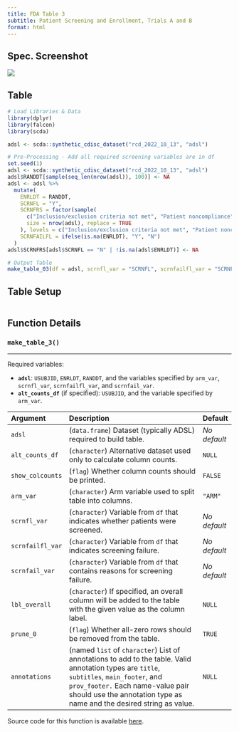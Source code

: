 ```yaml
---
title: FDA Table 3
subtitle: Patient Screening and Enrollment, Trials A and B
format: html
---
```


::: panel-tabset
## Spec. Screenshot

![](../assets/images/screenshots/table_03.png){fig-align="center"}

## Table

```r
# Load Libraries & Data
library(dplyr)
library(falcon)
library(scda)

adsl <- scda::synthetic_cdisc_dataset("rcd_2022_10_13", "adsl")

# Pre-Processing - Add all required screening variables are in df
set.seed(1)
adsl <- scda::synthetic_cdisc_dataset("rcd_2022_10_13", "adsl")
adsl$RANDDT[sample(seq_len(nrow(adsl)), 100)] <- NA
adsl <- adsl %>%
  mutate(
    ENRLDT = RANDDT,
    SCRNFL = "Y",
    SCRNFRS = factor(sample(
      c("Inclusion/exclusion criteria not met", "Patient noncompliance", "Consent withdrawn", "Other"),
      size = nrow(adsl), replace = TRUE
    ), levels = c("Inclusion/exclusion criteria not met", "Patient noncompliance", "Consent withdrawn", "Other")),
    SCRNFAILFL = ifelse(is.na(ENRLDT), "Y", "N")
  )
adsl$SCRNFRS[adsl$SCRNFL == "N" | !is.na(adsl$ENRLDT)] <- NA

# Output Table
make_table_03(df = adsl, scrnfl_var = "SCRNFL", scrnfailfl_var = "SCRNFAILFL", scrnfail_var = "SCRNFRS")
```

## Table Setup

```r
```

## Function Details

### `make_table_3()`

------------------------------------------------------------------------

Required variables:

-   **`adsl`**: `USUBJID`, `ENRLDT`, `RANDDT`, and the variables specified by `arm_var`, `scrnfl_var`, `scrnfailfl_var`, and `scrnfail_var`.
-   **`alt_counts_df`** (if specified): `USUBJID`, and the variable specified by `arm_var`.

| Argument         | Description                                                                                                                                                                                                                                            | Default      |
|:---------|:----------------------------------------------------|:---------|
| `adsl`           | (`data.frame`) Dataset (typically ADSL) required to build table.                                                                                                                                                                                       | *No default* |
| `alt_counts_df`  | (`character`) Alternative dataset used only to calculate column counts.                                                                                                                                                                                | `NULL`       |
| `show_colcounts` | (`flag`) Whether column counts should be printed.                                                                                                                                                                                                      | `FALSE`      |
| `arm_var`        | (`character`) Arm variable used to split table into columns.                                                                                                                                                                                           | `"ARM"`      |
| `scrnfl_var`     | (`character`) Variable from `df` that indicates whether patients were screened.                                                                                                                                                                        | *No default* |
| `scrnfailfl_var` | (`character`) Variable from `df` that indicates screening failure.                                                                                                                                                                                     | *No default* |
| `scrnfail_var`   | (`character`) Variable from `df` that contains reasons for screening failure.                                                                                                                                                                          | *No default* |
| `lbl_overall`    | (`character`) If specified, an overall column will be added to the table with the given value as the column label.                                                                                                                                     | `NULL`       |
| `prune_0`        | (`flag`) Whether all-zero rows should be removed from the table.                                                                                                                                                                                       | `TRUE`       |
| `annotations`    | (named `list` of `character`) List of annotations to add to the table. Valid annotation types are `title`, `subtitles`, `main_footer`, and `prov_footer.` Each name-value pair should use the annotation type as name and the desired string as value. | `NULL`       |

Source code for this function is available [here](https://github.com/pharmaverse/falcon/blob/main/R/fda-table_03.R).
:::
